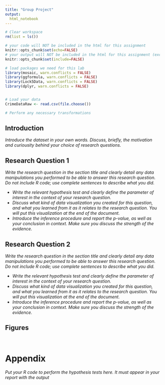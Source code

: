---
title: "Group Project"
output:
  html_notebook
---

```{r}
# Clear workspace
rm(list = ls()) 

# your code will NOT be included in the html for this assignment
knitr::opts_chunk$set(echo=FALSE) 
# your output will NOT be included in the html for this assignment (except figures at the end)
knitr::opts_chunk$set(include=FALSE) 

# load packages we need for this lab
library(mosaic, warn.conflicts = FALSE) 
library(ggformula, warn.conflicts = FALSE)
library(Lock5Data, warn.conflicts = FALSE)
library(dplyr, warn.conflicts = FALSE)


# Load your data
CrimeDataRaw <- read.csv(file.choose())

# Perform any necessary transformations


```


## Introduction

*Introduce the dataset in your own words.  Discuss, briefly, the motivation and curiousity behind your choice of research questions.  *  
  
## Research Question 1

*Write the research question in the section title and clearly detail any data manipulations you performed to be able to answer this research question. Do not include R code; use complete sentences to describe what you did. * 
  
   - *Write the relevant hypothesis test and clearly define the parameter of interest in the context of your research question.* 
   - *Discuss what kind of data visualization you created for this question, and what you learned from it as it relates to the research question.  You will put this visualization at the end of the document.*
  - *Introduce the inference procedure and report the p-value, as well as your conclusion in context.  Make sure you discuss the strength of the evidence.*
  
## Research Question 2

*Write the research question in the section title and clearly detail any data manipulations you performed to be able to answer this research question. Do not include R code; use complete sentences to describe what you did. * 
  
   - *Write the relevant hypothesis test and clearly define the parameter of interest in the context of your research question.* 
   - *Discuss what kind of data visualization you created for this question, and what you learned from it as it relates to the research question.  You will put this visualization at the end of the document.*
  - *Introduce the inference procedure and report the p-value, as well as your conclusion in context.  Make sure you discuss the strength of the evidence.*
  
\newpage

## Figures

```{r, include = T}

```

```{r, include = T}

```

# Appendix

*Put your R code to perform the hypothesis tests here.  It must appear in your report with the output*

```{r, include = T, echo = T}



```

```{r, include = T, echo = T}

```




